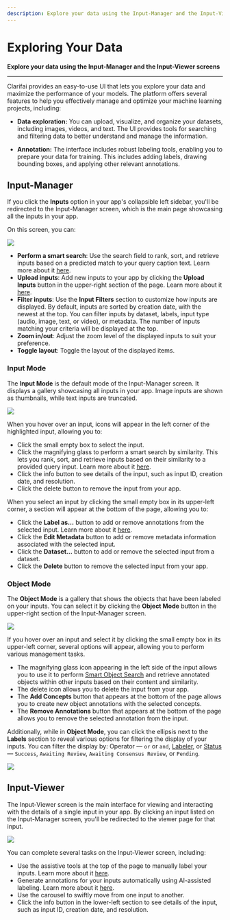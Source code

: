 ```yaml
---
description: Explore your data using the Input-Manager and the Input-Viewer screens
---
```


# Exploring Your Data

**Explore your data using the Input-Manager and the Input-Viewer screens**
<hr />

Clarifai provides an easy-to-use UI that lets you explore your data and maximize the performance of your models. The platform offers several features to help you effectively manage and optimize your machine learning projects, including:

- **Data exploration:** You can upload, visualize, and organize your datasets, including images, videos, and text. The UI provides tools for searching and filtering data to better understand and manage the information.

- **Annotation:** The interface includes robust labeling tools, enabling you to prepare your data for training. This includes adding labels, drawing bounding boxes, and applying other relevant annotations.

## Input-Manager

If you click the **Inputs** option in your app's collapsible left sidebar, you'll be redirected to the Input-Manager screen, which is the main page showcasing all the inputs in your app.

On this screen, you can:

![](/img/community_2/data_explorer_1.png)

- **Perform a smart search**: Use the search field to rank, sort, and retrieve inputs based on a predicted match to your query caption text. Learn more about it [here](https://docs.clarifai.com/portal-guide/psearch/visual-search/#smart-image-search-by-caption). 
- **Upload inputs**: Add new inputs to your app by clicking the **Upload Inputs** button in the upper-right section of the page. Learn more about it [here](https://docs.clarifai.com/portal-guide/data/#upload-inputs). 
- **Filter inputs**: Use the **Input Filters** section to customize how inputs are displayed. By default, inputs are sorted by creation date, with the newest at the top. You can filter inputs by dataset, labels, input type (audio, image, text, or video), or metadata. The number of inputs matching your criteria will be displayed at the top.
- **Zoom in/out**: Adjust the zoom level of the displayed inputs to suit your preference.
- **Toggle layout**: Toggle the layout of the displayed items. 

### Input Mode

The **Input Mode** is the default mode of the Input-Manager screen. It displays a gallery showcasing all inputs in your app. Image inputs are shown as thumbnails, while text inputs are truncated.

![](/img/community_2/data_explorer_2.png)

When you hover over an input, icons will appear in the left corner of the highlighted input, allowing you to:

- Click the small empty box to select the input. 
- Click the magnifying glass to perform a smart search by similarity. This lets you rank, sort, and retrieve inputs based on their similarity to a provided query input. Learn more about it [here](https://docs.clarifai.com/portal-guide/psearch/visual-search#smart-image-search-by-visual-similarity).
- Click the info button to see details of the input, such as input ID, creation date, and resolution.
- Click the delete button to remove the input from your app.

When you select an input by clicking the small empty box in its upper-left corner, a section will appear at the bottom of the page, allowing you to:

- Click the **Label as…** button to add or remove annotations from the selected input. Learn more about it [here](https://docs.clarifai.com/portal-guide/annotate/create-get-update-delete#via-the-inputs-manager-page).
- Click the **Edit Metadata** button to add or remove metadata information associated with the selected input.
- Click the **Dataset…** button to add or remove the selected input from a dataset.
- Click the **Delete** button to remove the selected input from your app.

### Object Mode

The **Object Mode** is a gallery that shows the objects that have been labeled on your inputs. You can select it by clicking the **Object Mode** button in the upper-right section of the Input-Manager screen. 

![](/img/community_2/data_explorer_3.png)

If you hover over an input and select it by clicking the small empty box in its upper-left corner, several options will appear, allowing you to perform various management tasks.

- The magnifying glass icon appearing in the left side of the input allows you to use it to perform [Smart Object Search](https://docs.clarifai.com/portal-guide/psearch/prank) and retrieve annotated objects within other inputs based on their content and similarity.
- The delete icon allows you to delete the input from your app.
- The **Add Concepts** button that appears at the bottom of the page allows you to create new object annotations with the selected concepts.
- The **Remove Annotations** button that appears at the bottom of the page allows you to remove the selected annotation from the input.

Additionally, while in **Object Mode**, you can click the ellipsis next to the **Labels** section to reveal various options for filtering the display of your inputs. You can filter the display by: Operator — `or` or `and`, [Labeler](https://docs.clarifai.com/portal-guide/annotate/create-a-task#step-6-add-collaborators), or [Status](https://docs.clarifai.com/api-guide/advanced-topics/status-codes#annotation-related-codes-24xxx) — `Success`, `Awaiting Review`, `Awaiting Consensus Review`, or `Pending`.

![](/img/community_2/data_explorer_4.png)

## Input-Viewer

The Input-Viewer screen is the main interface for viewing and interacting with the details of a single input in your app. By clicking an input listed on the Input-Manager screen, you'll be redirected to the viewer page for that input.

![](/img/community_2/explorer_1.png)

You can complete several tasks on the Input-Viewer screen, including:

- Use the assistive tools at the top of the page to manually label your inputs. Learn more about it [here](https://docs.clarifai.com/portal-guide/annotate/label-types/). 
- Generate annotations for your inputs automatically using AI-assisted labeling. Learn more about it [here](https://docs.clarifai.com/portal-guide/annotate/ai-assist). 
- Use the carousel to swiftly move from one input to another. 
- Click the info button in the lower-left section to see details of the input, such as input ID, creation date, and resolution.


<DocCardList items={useCurrentSidebarCategory().items}/>